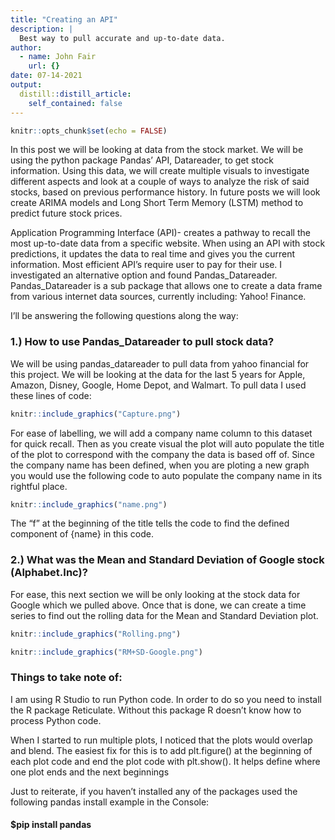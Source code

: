 ```yaml
---
title: "Creating an API"
description: |
  Best way to pull accurate and up-to-date data.
author:
  - name: John Fair
    url: {}
date: 07-14-2021
output:
  distill::distill_article:
    self_contained: false
---
```



```r
knitr::opts_chunk$set(echo = FALSE)
```

In this post we will be looking at data from the stock market. We will be using the python package Pandas’ API, Datareader, to get stock information. Using this data, we will create multiple visuals to investigate different aspects and look at a couple of ways to analyze the risk of said stocks, based on previous performance history. In future posts we will look create ARIMA models and Long Short Term Memory (LSTM) method to predict future stock prices.  

Application Programming Interface (API)- creates a pathway to recall the most up-to-date data from a specific website. When using an API with stock predictions, it updates the data to real time and gives you the current information. Most efficient API’s require user to pay for their use. I investigated an alternative option and found Pandas_Datareader. Pandas_Datareader is a sub package that allows one to create a data frame from various internet data sources, currently including: Yahoo! Finance. 

I'll be answering the following questions along the way: 

### 1.) How to use Pandas_Datareader to pull stock data? 

We will be using pandas_datareader to pull data from yahoo financial for this project. We will be looking at the data for the last 5 years for Apple, Amazon, Disney, Google, Home Depot, and Walmart. To pull data I used these lines of code: 

```r
knitr::include_graphics("Capture.png")
``` 


For ease of labelling, we will add a company name column to this dataset for quick recall. Then as you create visual the plot will auto populate the title of the plot to correspond with the company the data is based off of.  Since the company name has been defined, when you are ploting a new graph you would use the following code to auto populate the company name in its rightful place. 

```r
knitr::include_graphics("name.png")
```  

The “f” at the beginning of the title tells the code to find the defined component of {name} in this code.  

### 2.) What was the Mean and Standard Deviation of Google stock (Alphabet.Inc)? 

For ease, this next section we will be only looking at the stock data for Google which we pulled above. Once that is done, we can create a time series to find out the rolling data for the Mean and Standard Deviation plot. 

```r
knitr::include_graphics("Rolling.png")
``` 

```r
knitr::include_graphics("RM+SD-Google.png")
```  

 

 

### Things to take note of: 

I am using R Studio to run Python code. In order to do so you need to install the R package Reticulate. Without this package R doesn’t know how to process Python code. 

When I started to run multiple plots, I noticed that the plots would overlap and blend. The easiest fix for this is to add plt.figure() at the beginning of each plot code and end the plot code with plt.show(). It helps define where one plot ends and the next beginnings 

Just to reiterate, if you haven’t installed any of the packages used the following pandas install example in the Console: 

#### $pip install pandas 

 


